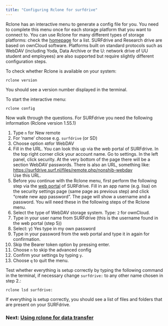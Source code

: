 ```yaml
---
title: "Configuring Rclone for surfdrive"
---
```


Rclone has an interactive menu to generate a config file for you. You need to complete this menu once for each storage platform that you want to connect to. You can use Rclone for many different types of storage platforms: check the [homepage](https://rclone.org) for a list. SURFdrive and Research drive are based on ownCloud software. Platforms built on standard protocols such as WebDAV (including Yoda, Data Archive or the U: network drive of UU student and employees) are also supported but require slightly different configuration steps.

To check whether Rclone is available on your system:

```
rclone version
```

You should see a version number displayed in the terminal.

To start the interactive menu:

```
rclone config
```

Now walk through the questions. For SURFdrive you need the following information (Rclone version 1.55.1)

1. Type `n` for New remote
2. For 'name' choose e.g. `surfdrive` (or SD)
3. Choose option `40`for WebDAV&#x20;
4. Fill in the URL. You can look this up via the web portal of SURFdrive. In the top right corner click your account name. Go to settings. In the left panel, click security. At the very bottom of the page there will be a section WebDAV passwords. There is also an URL, something like: [https://surfdrive.surf.nl/files/remote.php/nonshib-webdav](https://surfdrive.surf.nl/files/remote.php/nonshib-webdav)\
   &#x20;Use this URL.
5. Before you continue with the Rclone menu, first perform the following step via the [web portal](https://surfdrive.surf.nl) of SURFdrive. Fill in an app name (e.g. lisa) on the security settings page (same page as previous step) and click “create new app password”. The page will show a username and a password. You will need these in the following steps of the Rclone menu.
6. Select the type of WebDAV storage system. Type: `2` for ownCloud.
7. Type in your user name from SURFdrive (this is the username found in the web portal (step 5))
8. Select: y) Yes type in my own password
9. Type in your password from the web portal and type it in again for confirmation.
10. Skip the Bearer token option by pressing enter.
11. Choose `n` to skip the advanced config
12. Confirm your settings by typing `y`.
13. Choose `q` to quit the menu.

Test whether everything is setup correctly by typing the following command in the terminal, if necessary change `surfdrive:` to any other name chosen in step 2.:

```
rclone lsd surfdrive:
```

If everything is setup correctly, you should see a list of files and folders that are present on your SURFdrive.

### Next: [Using rclone for data transfer](rclone-transferringdata.qmd)

